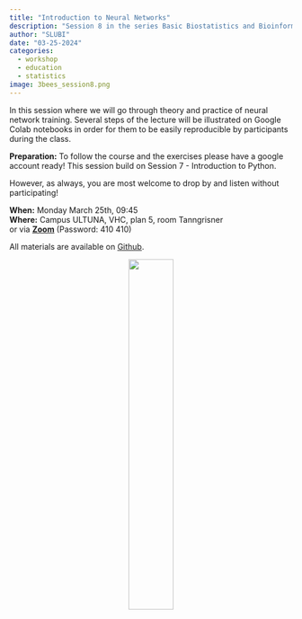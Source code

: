 ```yaml
---
title: "Introduction to Neural Networks"
description: "Session 8 in the series Basic Biostatistics and Bioinformatics"
author: "SLUBI"
date: "03-25-2024"
categories:
  - workshop
  - education
  - statistics
image: 3bees_session8.png
---
```


In this session where we will go through theory and practice of neural network training. Several steps of the lecture will be illustrated on Google Colab notebooks in order for them to be easily reproducible by participants during the class.

**Preparation:** To follow the course and the exercises please have a google account ready! This session build on Session 7 - Introduction to Python. 

However, as always, you are most welcome to drop by and listen without participating!

**When:** Monday March 25th, 09:45 \
**Where:** Campus ULTUNA, VHC, plan 5, room Tanngrisner\
or via **[Zoom](https://slu-se.zoom.us/j/69486568642)** (Password: 410 410)

All materials are available on [Github](https://github.com/SLUBioinformaticsInfrastructure/Three_Bees_Workshop_Series).

<center>
![](../../../images/3bees_fulltext_ampersand2.png){.class width=40%}
